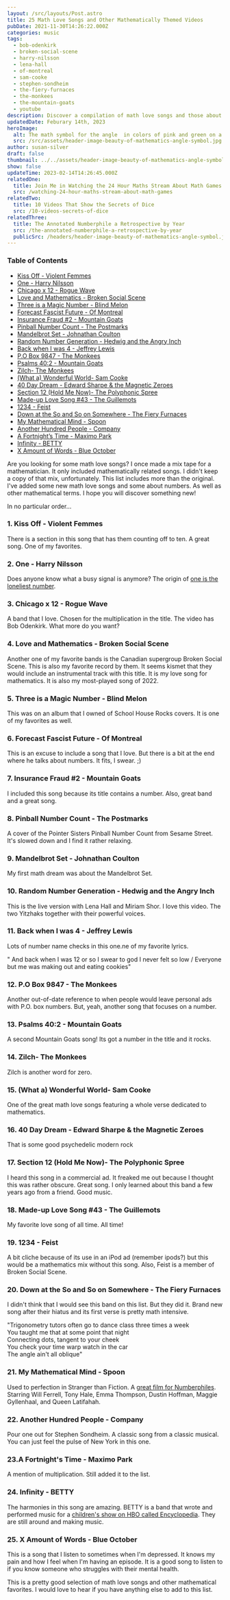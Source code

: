 ```yaml
---
layout: /src/layouts/Post.astro
title: 25 Math Love Songs and Other Mathematically Themed Videos
pubDate: 2021-11-30T14:26:22.000Z
categories: music
tags:
  - bob-odenkirk
  - broken-social-scene
  - harry-nilsson
  - lena-hall
  - of-montreal
  - sam-cooke
  - stephen-sondheim
  - the-fiery-furnaces
  - the-monkees
  - the-mountain-goats
  - youtube
description: Discover a compilation of math love songs and those about mathematical terms with this music playlist. This mixtape is perfect for anyone who loves both numbers and music.
updatedDate: Feburary 14th, 2023
heroImage:
  alt: The math symbol for the angle  in colors of pink and green on a white background
  src: /src/assets/header-image-beauty-of-mathematics-angle-symbol.jpg
author: susan-silver
draft: false
thumbnail: ../../assets/header-image-beauty-of-mathematics-angle-symbol.jpg
show: false
updateTime: 2023-02-14T14:26:45.000Z
relatedOne:
  title: Join Me in Watching the 24 Hour Maths Stream About Math Games
  src: /watching-24-hour-maths-stream-about-math-games
relatedTwo:
  title: 10 Videos That Show the Secrets of Dice
  src: /10-videos-secrets-of-dice
relatedThree:
  title: The Annotated Numberphile a Retrospective by Year
  src: /the-annotated-numberphile-a-retrospective-by-year
  publicSrc: /headers/header-image-beauty-of-mathematics-angle-symbol.jpg
---
```



### Table of Contents

- [Kiss Off - Violent Femmes](#KissOff)
- [One - Harry Nilsson](#One)
- [Chicago x 12 - Rogue Wave](#Chicagox12)
- [Love and Mathematics - Broken Social Scene](#LoveandMathematics)
- [Three is a Magic Number - Blind Melon](#ThreeisaMagicNumber)
- [Forecast Fascist Future - Of Montreal](#ForecastFascistFuture)
- [Insurance Fraud #2 - Mountain Goats](#InsuranceFraud)
- [Pinball Number Count - The Postmarks](#PinballNumberCount)
- [Mandelbrot Set - Johnathan Coulton](#MandelbrotSet)
- [Random Number Generation - Hedwig and the Angry Inch](#RandomNumberGeneration)
- [Back when I was 4 - Jeffrey Lewis](#BackwhenIwas4)
- [P.O Box 9847 - The Monkees](#POBox9847)
- [Psalms 40:2 - Mountain Goats](#Psalms)
- [Zilch- The Monkees](#Zilch)
- [(What a) Wonderful World- Sam Cooke](#WonderfulWorld)
- [40 Day Dream - Edward Sharpe & the Magnetic Zeroes](#40DayDream)
- [Section 12 (Hold Me Now)- The Polyphonic Spree](#Section12)
- [Made-up Love Song #43 - The Guillemots](#Made-upLoveSong)
- [1234 - Feist](#1234)
- [Down at the So and So on Somewhere - The Fiery Furnaces](#DownattheSoandSoonSomewhere)
- [My Mathematical Mind - Spoon](#MyMathematicalMind)
- [Another Hundred People - Company](#AnotherHundredPeople)
- [A Fortnight’s Time - Maximo Park](#AFortnightsTime)
- [ Infinity - BETTY](#Infinity)
- [X Amount of Words - Blue October](#XAmountofWords)

Are you looking for some math love songs? I once made a mix tape for a mathematician. It only included mathematically related songs.
I didn't keep a copy of that mix, unfortunately. This list includes more than the original. I've added some new
math love songs and some about numbers. As well as other mathematical terms. I hope you will discover something new!

In no particular order...

### <a name="KissOff "></a> 1. Kiss Off - Violent Femmes

<YouTube id="https://www.youtube.com/watch?v=hTUAaW3oGGo" />

There is a section in this song that has them counting off to ten. A great song. One of my favorites.

### <a name="One"></a> 2. One - Harry Nilsson

<YouTube id="https://www.youtube.com/watch?v=DYzY7-V5vxY" />

Does anyone know what a busy signal is anymore? The origin of [one is the loneliest number](https://beautyofmathematics.com/one-harry-nilsson/).

### <a name="Chicagox12"></a> 3. Chicago x 12 - Rogue Wave

<YouTube id="https://www.youtube.com/watch?v=e8wulSNIo6A" />

A band that I love. Chosen for the multiplication in the title. The video has Bob Odenkirk. What more do you want?

### <a name="LoveandMathematics"></a> 4. Love and Mathematics - Broken Social Scene

<YouTube id="https://www.youtube.com/watch?v=L2fsKgxr-Zo" />

Another one of my favorite bands is the Canadian supergroup Broken Social Scene. This is also my favorite record by them. It seems kismet that they would include an instrumental track with this title. It is my love song for mathematics. It is also my most-played song of 2022.

### <a name="ThreeisaMagicNumber"></a> 5. Three is a Magic Number - Blind Melon

<YouTube id="https://www.youtube.com/watch?v=k6to8QyaA1Y" />

This was on an album that I owned of School House Rocks covers. It is one of my favorites as well.

### <a name="ForecastFascistFuture "></a> 6. Forecast Fascist Future - Of Montreal

<YouTube id="https://www.youtube.com/watch?v=PGhSjGsfJM0" />

This is an excuse to include a song that I love. But there is a bit at the end where he talks about numbers. It fits, I swear. ;)

### <a name="InsuranceFraud"></a> 7. Insurance Fraud #2 - Mountain Goats

<YouTube id="https://www.youtube.com/watch?v=Nnjb0eZPxM4" />

I included this song because its title contains a number. Also, great band and a great song.

### <a name="PinballNumberCount"></a> 8. Pinball Number Count - The Postmarks

<YouTube id="https://www.youtube.com/watch?v=Md5SxTz4yZ4" />

A cover of the Pointer Sisters Pinball Number Count from Sesame Street. It's slowed down and I find it rather relaxing.

### <a name="MandelbrotSet"></a> 9. Mandelbrot Set - Johnathan Coulton

<YouTube id="https://www.youtube.com/watch?v=6tsutU92rrE" />

My first math dream was about the Mandelbrot Set.

### <a name="RandomNumberGeneration"></a> 10. Random Number Generation - Hedwig and the Angry Inch

<YouTube id="https://www.youtube.com/watch?v=cD7Hk7ytJ5w" />

This is the live version with Lena Hall and Miriam Shor. I love this video. The two Yitzhaks together with their powerful voices.

### <a name="BackwhenIwas4 "></a> 11. Back when I was 4 - Jeffrey Lewis

<YouTube id="https://www.youtube.com/watch?v=aXsjuAv05XY" />

Lots of number name checks in this one.ne of my favorite lyrics.

" And back when I was 12 or so I swear to god I never felt so low / Everyone but me was making out and eating cookies"

### <a name="POBox9847"></a> 12. P.O Box 9847 - The Monkees

<YouTube id="https://www.youtube.com/watch?v=HxnMLPtXIzw" />

Another out-of-date reference to when people would leave personal ads with P.O. box numbers. But, yeah, another song that focuses on a number.

### <a name="Psalms"></a> 13. Psalms 40:2 - Mountain Goats

<YouTube id="https://www.youtube.com/watch?v=O7YQR27lykA" />

A second Mountain Goats song! Its got a number in the title and it rocks.

### <a name="Zilch"></a> 14. Zilch- The Monkees

<YouTube id="https://www.youtube.com/watch?v=OedfVXal_Y8" />

Zilch is another word for zero.

### <a name="WonderfulWorld"></a> 15. (What a) Wonderful World- Sam Cooke

<YouTube id="https://www.youtube.com/watch?v=VzlLi5jX_C4" />

One of the great math love songs featuring a whole verse dedicated to mathematics.

### <a name="40DayDream"></a>16. 40 Day Dream - Edward Sharpe & the Magnetic Zeroes

<YouTube id="https://www.youtube.com/watch?v=_7nD1T7mjp8" />

That is some good psychedelic modern rock

### <a name="Section12"></a> 17. Section 12 (Hold Me Now)- The Polyphonic Spree

<YouTube id="https://www.youtube.com/watch?v=1KrAPnHDfko" />

I heard this song in a commercial ad. It freaked me out because I thought this was rather obscure. Great song. I only learned about this band a few years ago from a friend. Good music.

### <a name="Made-upLoveSong"></a> 18. Made-up Love Song #43 - The Guillemots

<YouTube id="https://www.youtube.com/watch?v=0EaAYi64Rpo" />

My favorite love song of all time. All time!

### <a name="1234"></a> 19. 1234 - Feist

<YouTube id="https://www.youtube.com/watch?v=ABYnqp-bxvg" />

A bit cliche because of its use in an iPod ad (remember ipods?) but this would be a mathematics mix without this song. Also, Feist is a member of Broken Social Scene.

### <a name="DownattheSoandSoonSomewhere"></a> 20. Down at the So and So on Somewhere - The Fiery Furnaces

<YouTube id="https://www.youtube.com/watch?v=N6ZCx0zEz8E" />

I didn't think that I would see this band on this list. But they did it. Brand new song after their hiatus and its first verse is pretty math intensive.

"Trigonometry tutors often go to dance class three times a week  
You taught me that at some point that night  
Connecting dots, tangent to your cheek  
You check your time warp watch in the car  
The angle ain't all oblique"

### <a name="MyMathematicalMind"></a> 21. My Mathematical Mind - Spoon

<YouTube id="https://www.youtube.com/watch?v=eta9DRyxlbM" />

Used to perfection in Stranger than Fiction. A [great film for Numberphiles](https://beautyofmathematics.com/favorite-video-every-year-numberphile/). Starring Will Ferrell, Tony Hale, Emma Thompson, Dustin Hoffman, Maggie Gyllenhaal, and Queen Latifahah.

### <a name="AnotherHundredPeople"></a> 22. Another Hundred People - Company

<YouTube id="https://www.youtube.com/watch?v=5he9I0CrXts" />

Pour one out for Stephen Sondheim. A classic song from a classic musical. You can just feel the pulse of New York in this one.

### <a name="AFortnightsTime"></a> 23.A Fortnight's Time - Maximo Park

<YouTube id="https://www.youtube.com/watch?v=MzX7bgNioOE" />

A mention of multiplication. Still added it to the list.

### <a name="Infinity"></a> 24. Infinity - BETTY

<YouTube id="https://www.youtube.com/watch?v=IAZjhy1bthY" />

The harmonies in this song are amazing. BETTY is a band that wrote and performed music for a [children's show on HBO called Encyclopedia](<https://en.wikipedia.org/wiki/Encyclopedia_(TV_series)>). They are still around and making music.

### <a name="XAmountofWords"></a> 25. X Amount of Words - Blue October

<YouTube id="https://www.youtube.com/watch?v=eFrWZfIndnA" />

This is a song that I listen to sometimes when I'm depressed. It knows my pain and how I feel when I'm having an episode. It is a good song to listen to if you know someone who struggles with their mental health.

This is a pretty good selection of math love songs and other mathematical favorites. I would love to hear if you have anything else to add to this list.

